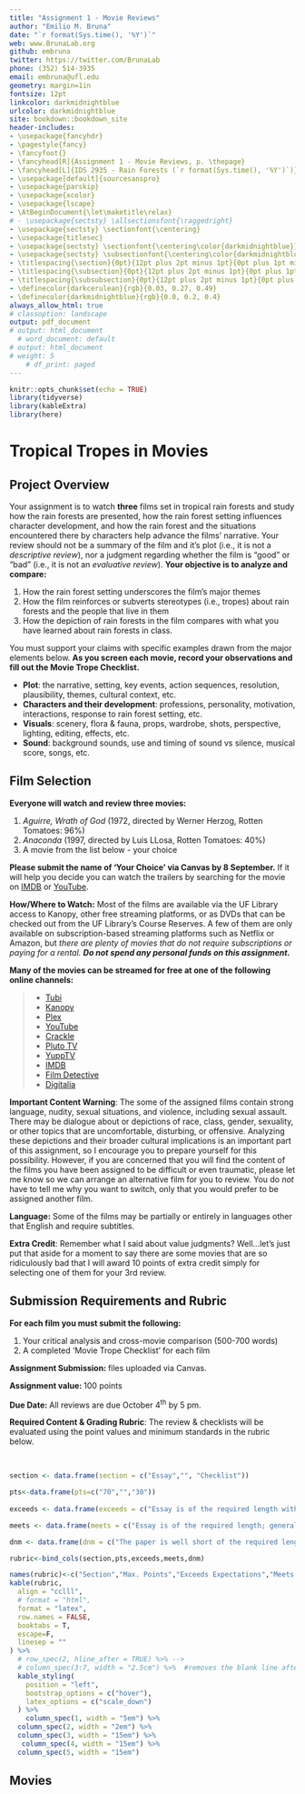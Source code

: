 ```yaml
---
title: "Assignment 1 - Movie Reviews"
author: "Emilio M. Bruna"
date: "`r format(Sys.time(), '%Y')`"
web: www.BrunaLab.org
github: embruna
twitter: https://twitter.com/BrunaLab
phone: (352) 514-3935
email: embruna@ufl.edu
geometry: margin=1in
fontsize: 12pt
linkcolor: darkmidnightblue
urlcolor: darkmidnightblue
site: bookdown::bookdown_site
header-includes:
- \usepackage{fancyhdr}
- \pagestyle{fancy}
- \fancyfoot{}
- \fancyhead[R]{Assignment 1 - Movie Reviews, p. \thepage}
- \fancyhead[L]{IDS 2935 - Rain Forests (`r format(Sys.time(), '%Y')`)}
- \usepackage[default]{sourcesanspro}
- \usepackage{parskip}
- \usepackage{xcolor}
- \usepackage{lscape}
- \AtBeginDocument{\let\maketitle\relax}
# - \usepackage{sectsty} \allsectionsfont{\raggedright}
- \usepackage{sectsty} \sectionfont{\centering}
- \usepackage{titlesec}
- \usepackage{sectsty} \sectionfont{\centering\color{darkmidnightblue}}
- \usepackage{sectsty} \subsectionfont{\centering\color{darkmidnightblue}}
- \titlespacing{\section}{0pt}{12pt plus 2pt minus 1pt}{0pt plus 1pt minus 1pt}
- \titlespacing{\subsection}{0pt}{12pt plus 2pt minus 1pt}{0pt plus 1pt minus 1pt}
- \titlespacing{\subsubsection}{0pt}{12pt plus 2pt minus 1pt}{0pt plus 1pt minus 1pt}
- \definecolor{darkcerulean}{rgb}{0.03, 0.27, 0.49}
- \definecolor{darkmidnightblue}{rgb}{0.0, 0.2, 0.4}
always_allow_html: true
# classoption: landscape
output: pdf_document
# output: html_document
  # word_document: default
# output: html_document
# weight: 5
    # df_print: paged
---
```



```r
knitr::opts_chunk$set(echo = TRUE)
library(tidyverse)
library(kableExtra)
library(here)
```
# Tropical Tropes in Movies 
\vspace{0.5cm}
## Project Overview
\vspace{0.3cm}
Your assignment is to watch **three** films set in tropical rain forests and study how the rain forests are presented, how the rain forest setting influences character development, and how the rain forest and the situations encountered there by characters help advance the films' narrative. Your review should not be a summary of the film and it's plot (i.e., it is not a *descriptive review*), nor a judgment regarding whether the film is "good" or "bad" (i.e., it is not an *evaluative review*). **Your objective is to analyze and compare:** 

1. How the rain forest setting underscores the film's major themes 
2. How the film reinforces or subverts stereotypes (i.e., tropes) about rain forests and the people that live in them
3. How the depiction of rain forests in the film compares with what you have learned about rain forests in class. 

You must support your claims with specific examples drawn from the major elements below. **As you screen each movie, record your observations and fill out the Movie Trope Checklist.**

* **Plot**: the narrative, setting, key events, action sequences, resolution, plausibility, themes, cultural context, etc. 
* **Characters and their development**: professions, personality, motivation, interactions, response to rain forest setting, etc.
* **Visuals**: scenery, flora & fauna, props, wardrobe, shots, perspective, lighting, editing, effects, etc.
* **Sound**: background sounds, use and timing of sound vs silence, musical score, songs, etc.


## Film Selection
\vspace{0.3cm}
**Everyone will watch and review three movies:**

1. _Aguirre, Wrath of God_ (1972, directed by Werner Herzog, Rotten Tomatoes: 96%)
1. _Anaconda_ (1997, directed by Luis LLosa, Rotten Tomatoes: 40%)
1. A movie from the list below - your choice

<!-- * Fern Gully: The Last Rainforest OR Avatar -->

**Please submit the name of 'Your Choice' via Canvas by 8 September.** If it will help you decide you can watch the trailers by searching for the movie on [IMDB](https://www.imdb.com/) or [YouTube](https://www.youtube.com/). 

**How/Where to Watch:** Most of the films are available via the UF Library access to Kanopy, other free streaming platforms, or as DVDs that can be checked out from the UF Library's Course Reserves. A few of them are only available on subscription-based streaming platforms such as Netflix or Amazon, but _there are plenty of movies that do not require subscriptions or paying for a rental._ **_Do not spend any personal funds on this assignment._**  

<!-- |**Platforms streaming free movies:**| | -->
<!-- |:----|:------| -->
<!-- |[Tubi](https://tubitv.com/)|[Kanopy](https://www.kanopy.com/)| -->
<!-- |[Plex](https://www.plex.tv/)|[YouTube](https://www.youtube.com/)| -->
<!-- |[Crackle](https://www.crackle.com/)|[Pluto TV](https://pluto.tv/en)| -->
<!-- |[Film Detective](https://www.thefilmdetective.com/)|[YuppTV](https://www.yupptv.com/)| -->
<!-- |[IMDB](https://www.imdb.com/)|[Digitalia](https://www.digitaliafilmlibrary.com/)| -->
**Many of the movies can be streamed for free at one of the following online channels:**  

   > * [Tubi](https://tubitv.com/)
   > * [Kanopy](https://www.kanopy.com/)
   > * [Plex](https://www.plex.tv/)
   > * [YouTube](https://www.youtube.com/)
   > * [Crackle](https://www.crackle.com/)
   > * [Pluto TV](https://pluto.tv/en)
   > * [YuppTV](https://www.yupptv.com/)
   > * [IMDB](https://www.imdb.com/)
   > * [Film Detective](https://www.thefilmdetective.com/)
   > * [Digitalia](https://www.digitaliafilmlibrary.com/) 


**Important Content Warning**: The some of the assigned films contain strong language, nudity, sexual situations, and violence, including sexual assault. There may be dialogue about or depictions of race, class, gender, sexuality, or other topics that are uncomfortable, disturbing, or offensive. Analyzing these depictions and their broader cultural implications is an important part of this assignment, so I encourage you to prepare yourself for this possibility. However, if you are concerned that you will find the content of the films you have been assigned to be difficult or even traumatic, please let me know so we can arrange an alternative film for you to review. You do *not* have to tell me why you want to switch, only that you would prefer to be assigned another film. 

**Language:** Some of the films may be partially or entirely in languages other that English and require subtitles. 

**Extra Credit**: Remember what I said about value judgments? Well...let's just put that aside for a moment to say there are some movies that are so ridiculously bad that I will award 10 points of extra credit simply for selecting one of them for your 3rd review. 

## Submission Requirements and Rubric
\vspace{0.3cm}
**For each film you must submit the following:**

1. Your critical analysis and cross-movie comparison (500-700 words)
2. A completed 'Movie Trope Checklist' for each film

**Assignment Submission: ** files uploaded via Canvas.  

**Assignment value: ** 100 points

**Due Date: ** All reviews are due October 4^th^ by 5 pm.  

**Required Content & Grading Rubric**: The review & checklists will be evaluated using the point values and minimum standards in the rubric below. 
<!-- The individual components will be evaluated as: -->

<!-- 1. "Exceeds required standards": Essay is of the required length with thorough and well-reasoned arguments and several specific examples as supporting evidence;engaging conclusion that summarizes the evidence and connects to the thesis and body. The examples accurate and the writing is articulate and sophisticated, with few grammatical mistakes or spelling errors. Overall, the paper is well written. Each checklist records 10 or more examples with a time stamp for each event.  -->

<!-- 2. "Meets the minimum standards: Essay is of the required length; generally sound argument with some evidence in support of arguments but lacking details or explanation. There are some grammatical mistakes or spelling errors but the paper is henerally well written. The checklist includes 5-10 examples and is mostly complete; some time stamps or other details missing.  -->

<!-- 3. "Incomplete / Unacceptable": The paper is well short of the required length or poorly organized; arguments are poorly articulated; examples in support of the argument are few or poorly chosen. Multiple grammatical and spelling errors. Checklist incomplete (<5 examples for each, few or no time stamps).  -->


&nbsp;   

<!-- \begin{landscape} -->
```r

section <- data.frame(section = c("Essay","", "Checklist"))

pts<-data.frame(pts=c("70","","30"))
                   
exceeds <- data.frame(exceeds = c("Essay is of the required length with thorough and well-reasoned arguments and several specific examples as supporting evidence;engaging conclusion that summarizes the evidence and connects to the thesis and body. The examples accurate and the writing is articulate and sophisticated, with few grammatical mistakes or spelling errors. Overall, the paper is well written. \\textbf{(70-63 pts)}","","Each checklist records 10 or more examples with a time stamp for each event. \\textbf{(9-10 pts)}"))

meets <- data.frame(meets = c("Essay is of the required length; generally sound argument with some evidence in support of arguments but lacking details or explanation. There are some grammatical mistakes or spelling errors but the paper is henerally well written. \\textbf{(62-49 pts)}","","The checklist includes 5-10 examples and is mostly complete; some time stamps or other details missing. \\textbf{(7-8 pts)}"))

dnm <- data.frame(dnm = c("The paper is well short of the required length or poorly organized; arguments are poorly articulated; examples in support of the argument are few or poorly chosen. Multiple grammatical and spelling errors. \\textbf{(<48 pts)}","","Checklist incomplete, with <5 examples for each, or few / no time stamps. \\textbf{(<6 pts)}"))

rubric<-bind_cols(section,pts,exceeds,meets,dnm)

names(rubric)<-c("Section","Max. Points","Exceeds Expectations","Meets Expectations","Below Expectations")
kable(rubric, 
  align = "cclll", 
  # format = "html", 
  format = "latex", 
  row.names = FALSE, 
  booktabs = T, 
  escape=F,
  linesep = "" 
) %>% 
  # row_spec(2, hline_after = TRUE) %>% -->
  # column_spec(3:7, width = "2.5cm") %>%  #removes the blank line after every 5 lines) %>%
  kable_styling( 
    position = "left",
    bootstrap_options = c("hover"),
    latex_options = c("scale_down")
  ) %>%  
    column_spec(1, width = "5em") %>% 
  column_spec(2, width = "2em") %>% 
  column_spec(3, width = "15em") %>%
   column_spec(4, width = "15em") %>%
  column_spec(5, width = "15em")
```

<!-- \end{landscape} -->
<!-- ```{r rubric, echo=FALSE,message = FALSE,warning=FALSE} -->
<!-- section <- data.frame(Section = c("Critical Analysis", "Checklist 1","Checklist 2","Checklist 3", "Total")) -->
<!-- section_points <- data.frame(section_points = c(70, 10,10,10)) -->

<!-- Cat1_bottom <- round(section_points * .9, 0) -->
<!-- Cat2_bottom <- round(section_points * .7, 0) -->
<!-- Cat3_bottom <- round(section_points * .6, 0) -->
<!-- # Cat4_bottom <- round(section_points*.5,0) -->
<!-- # Cat5_bottom <- round(section_points*.4,0) -->
<!-- # Exceptional <- floor(section_points*0.1) -->

<!-- points <- bind_cols( -->
<!--   section_points, -->
<!--   section_points, Cat1_bottom, -->
<!--   Cat1_bottom-1, Cat2_bottom, -->
<!--   Cat2_bottom-1, Cat3_bottom -->
<!-- ) -->
<!-- # Cat3_bottom-1,Cat4_bottom, -->
<!-- # Cat4_bottom-1,Cat5_bottom, -->
<!-- # Exceptional) -->
<!-- points <- bind_rows(points, colSums(points)) -->

<!-- totals <- bind_cols(section, points) %>% -->
<!--   rename("Value" = `section_points...2`) %>% -->
<!--   mutate( -->
<!--     `Exceeds standards` = -->
<!--       paste(`section_points...3`, `section_points...4`, sep = "-"), -->
<!--     .keep = "unused" -->
<!--   ) %>% -->
<!--   mutate( -->
<!--     `Meets standards` = -->
<!--       paste(`section_points...5`, `section_points...6`, sep = "-"), -->
<!--     .keep = "unused" -->
<!--   ) %>% -->
<!--   mutate( -->
<!--     `Below standards` = -->
<!--       # paste(`section_points...7`, `section_points...8`, sep = "-"), -->
<!--     paste("<",`section_points...7`,sep = " "), -->
<!--     .keep = "unused" -->
<!--   ) %>%  -->
<!--   select(-`section_points...8`) %>%  -->
<!--   filter(Section!="Total") -->

<!-- # %>% -->
<!-- #   mutate(`Incomplete / Unacceptable` = -->
<!-- #            paste(`section_points...9`,`section_points...10`,sep="-"), -->
<!-- #          .keep="unused") %>% -->
<!-- #   rename(`Potential Bonus` = `section_points...11`) %>% -->
<!-- #   select(Section, Value, `Meets standards`, `Moderate revisions`, `Major revisions`, `Incomplete / Unacceptable`,`Potential Bonus`) -->

<!-- # -->
<!-- # -->
<!-- # totals[5,3:6]<-"" -->



<!-- kable(totals, -->
<!--   align = "lcccc", -->
<!--   # format = "html", -->
<!--   format = "latex", -->
<!--   row.names = FALSE, -->
<!--   booktabs = T, -->
<!--   linesep = "" -->
<!-- ) %>% -->
<!--   # row_spec(2, hline_after = TRUE) %>% -->
<!--   # column_spec(3:7, width = "2.5cm") %>%  #removes the blank line after every 5 lines) %>% -->
<!--   kable_styling( -->
<!--     position = "left", -->
<!--     bootstrap_options = c("hover"), -->
<!--     latex_options = c("scale_down") -->
<!--   ) %>%  -->
<!--     column_spec(2, width = "5em") %>%  -->
<!--   column_spec(3, width = "11em") %>%  -->
<!--    column_spec(4, width = "10em") %>%  -->
<!--   column_spec(5, width = "11em")  -->
<!-- # , -->
<!-- #                  full_width = T, -->
<!-- ``` -->
<!-- \newpage -->
<!-- \blandscape -->
## Movies
<!-- \vspace{0.3cm}  -->
<!-- ```{r data_locator, echo=FALSE,message = FALSE,warning=FALSE} -->

<!-- ``` -->

\begin{landscape}
```r
movies <- readxl::read_excel("movies.xlsx") %>%
  unite("subscription", paramount:apple, remove = TRUE, sep = ",") %>%
  unite("free", kanopy:other_free, remove = TRUE, sep = ",") %>%
  filter(is.na(cat) == FALSE) %>%
  filter(cat != "cut") %>%
  filter(cat != "rent") %>%
  mutate_at(c("cat"), str_replace_all, pattern = "pay stream", replacement = "Your choice (subscription req.)") %>%
  mutate_at(c("cat"), str_replace_all, pattern = "[2,3]", replacement = "Your choice (free)") %>%
  mutate_at(c("cat"), str_replace_all, pattern = "4", replacement = "Extra Credit") %>%
  mutate_at(c("cat"), str_replace_all, pattern = "1", replacement = "Required")



movies$cat <- as.factor(movies$cat)
movies$cat <- fct_relevel(movies$cat, "Required", "Your choice (free)", "Your choice (subscription req.)", "Extra Credit")

movies <- movies %>%
  arrange(cat, movie) %>%
  # select(-trailer_for_class,-Notes)
  select(-trailer_for_class, -Notes)




movies$subscription <- gsub("NA,", "", movies$subscription)
movies$subscription <- gsub(",NA", "", movies$subscription)
movies$subscription <- gsub(",", ", ", movies$subscription)



movies$free <- gsub("NA,", "", movies$free)
movies$free <- gsub(",NA", "", movies$free)
movies$free <- gsub(",", ", ", movies$free)
movies$free <- gsub(";", ",", movies$free)
movies$free <- gsub("_free", "", movies$free)
#
# movies <- movies %>%
#   mutate(across(everything(), ~replace_na(.x, "")))

movies$subscription <- gsub("NA", "", movies$subscription)
movies$free <- gsub("NA", "", movies$free)
movies$subscription <- gsub("_", " ", movies$subscription)
movies$free <- gsub("_", " ", movies$free)

movies <- movies %>%
  rename(
    "Free" = "free",
    "Year" = "year",
    "Paid" = "subscription",
    "Category" = "cat",
    "Movie" = "movie",
    "Summary" = "summary"
  ) %>%
  select(-Category) %>%
  relocate(Year, .after = Movie) %>%
  mutate(Free = str_to_title(Free)) %>%
  mutate(Paid = str_to_title(Paid))

movies$Free <- gsub("Dvd", "DVD", movies$Free)
movies$Free <- gsub("Youtube", "YouTube", movies$Free)
movies$Free <- gsub("Imdb2", "IMDB", movies$Free)

# kbl(movies,
#       # digits = 2,
#       longtable=TRUE,
#       align="l",
#       format="latex",
#       row.names = FALSE,
#       escape= T,
#       booktabs=T,
#       linesep = "",
#       ) %>%

kable(booktabs = TRUE,
      # movies, "html",
      movies, "latex",
  # caption = "Test",
  longtable = TRUE
) %>%

  # FOR HTML
    #  kable_styling(
  #   position = "left",
  #   bootstrap_options = c("hover","striped"),
  #   latex_options = c("scale_down")
  # ) %>%
# FOR PDF
  kable_paper("striped",
    latex_options = c("hold_position", "repeat_header", "scale_down"),
    font_size = 9) %>% # USE for PDF
    # font_size = 14) %>%
  pack_rows("Required", 1, 2, label_row_css = "background-color: #483D8B; color: #fff;") %>%
  pack_rows("Choose 1", 3, 77, label_row_css = "background-color: #483D8B; color: #fff;") %>%
  pack_rows("Extra Credit", 78, 84, label_row_css = "background-color: #483D8B; color: #fff;") %>%
  column_spec(1, width = "20em") %>%
  column_spec(2, width = "6em") %>%
  column_spec(3, width = "30em") %>%
  column_spec(4, width = "6em") %>%
  column_spec(5, width = "6em") %>%
  #   # column_spec(4:6, width = "4em") %>%
  # #   column_spec(4, width = "3em")
  # #   row_spec(0,hline_after = F, bold=T) %>%
  # #   row_spec(c(1:5),hline_after = T) %>%
  row_spec(0, bold = T, color = "#483D8B", hline_after = F) %>%
  row_spec(77, hline_after = T) %>%
  row_spec(2, hline_after = T)
#   add_indent(6)
```
\end{landscape}